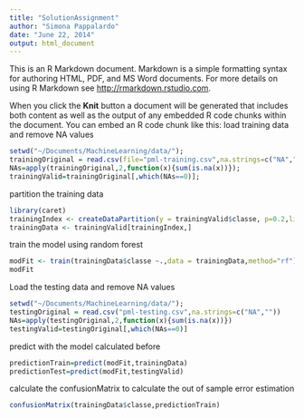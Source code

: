 ```yaml
---
title: "SolutionAssignment"
author: "Simona Pappalardo"
date: "June 22, 2014"
output: html_document
---
```


This is an R Markdown document. Markdown is a simple formatting syntax for authoring HTML, PDF, and MS Word documents. For more details on using R Markdown see <http://rmarkdown.rstudio.com>.

When you click the **Knit** button a document will be generated that includes both content as well as the output of any embedded R code chunks within the document. You can embed an R code chunk like this:
load training data and remove NA values
```r
setwd("~/Documents/MachineLearning/data/");
trainingOriginal = read.csv(file="pml-training.csv",na.strings=c("NA",""),header=TRUE,sep=",");
NAs=apply(trainingOriginal,2,function(x){sum(is.na(x))});
trainingValid=trainingOriginal[,which(NAs==0)];
```
partition the training data
```r
library(caret)
trainingIndex <- createDataPartition(y = trainingValid$classe, p=0.2,list=FALSE);
trainingData <- trainingValid[trainingIndex,]
```
train the model using random forest
```r

modFit <- train(trainingData$classe ~.,data = trainingData,method="rf")
modFit

```
Load the testing data and remove NA values

```r
setwd("~/Documents/MachineLearning/data/");
testingOriginal = read.csv("pml-testing.csv",na.strings=c("NA",""))
NAs=apply(testingOriginal,2,function(x){sum(is.na(x))})
testingValid=testingOriginal[,which(NAs==0)]

```
predict with the model calculated before
```r

predictionTrain=predict(modFit,trainingData)
predictionTest=predict(modFit,testingValid)

```
calculate the confusionMatrix to calculate the out of sample error estimation

```r

confusionMatrix(trainingData$classe,predictionTrain)

```